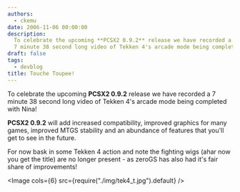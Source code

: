 ```yaml
---
authors:
  - ckemu
date: 2006-11-06 00:00:00
description:
  To celebrate the upcoming **PCSX2 0.9.2** release we have recorded a
  7 minute 38 second long video of Tekken 4's arcade mode being completed with Nina
draft: false
tags:
  - devblog
title: Touche Toupee!
---
```


To celebrate the upcoming **PCSX2 0.9.2** release we have recorded a 7
minute 38 second long video of Tekken 4's arcade mode being completed
with Nina!

<!-- truncate -->

**PCSX2 0.9.2** will add increased compatibility, improved graphics for
many games, improved MTGS stability and an abundance of features that
you'll get to see in the future.

For now bask in some Tekken 4 action and note the fighting wigs (ahar
now you get the title) are no longer present - as zeroGS has also had
it's fair share of improvements!

<Image cols={6} src={require("./img/tek4_t.jpg").default} />
